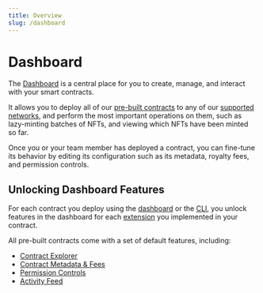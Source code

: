 ```yaml
---
title: Overview
slug: /dashboard
---
```


# Dashboard

The [Dashboard](https://thirdweb.com/dashboard) is a central place for you to create, manage, and interact with your smart contracts.

It allows you to deploy all of our [pre-built contracts](/pre-built-contracts) to any of our [supported networks](/guides/which-network-should-you-use),
and perform the most important operations on them, such as lazy-minting batches of NFTs, and viewing which NFTs have been minted so far.

Once you or your team member has deployed a contract, you can fine-tune its behavior
by editing its configuration such as its metadata, royalty fees, and permission controls.

## Unlocking Dashboard Features

For each contract you deploy using the [dashboard](https://thirdweb.com/dashboard) or the [CLI](/cli),
you unlock features in the dashboard for each [extension](/extensions) you implemented in your contract.

All pre-built contracts come with a set of default features, including:

- [Contract Explorer](/dashboard/view-and-interact-with-contracts)
- [Contract Metadata & Fees](/dashboard/contract-settings)
- [Permission Controls](/dashboard/permission-controls)
- [Activity Feed](/dashboard/activity-feed)
